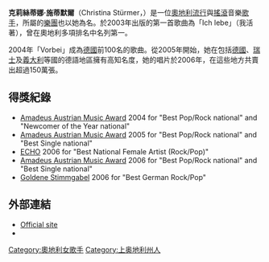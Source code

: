 {{BLP unsourced|time=2021-02-09T08:52:15+00:00}}
{{Infobox musical artist <!-- See Wikipedia:WikiProject_Musicians -->
| Name                = Christina Stürmer
| Img                 = EURO2008 Christina STÜRMER.jpg
| Img_capt            = 
| Background          = 女歌手
| Birth_name          = Christina Stürmer
| Born                = {{birth date and age|1982|6|9}}
| Origin              = [[奧地利|奧地利]]
| Instrument          = 
| Genre               = [[搖滾樂|搖滾樂]]
| Occupation          = [[歌手|歌手]]
| Years_active        = 2003年至今
| Label               = [[Polydor_Records|Polydor]]
| URL                 = [http://www.christinaonline.at www.christinaonline.at]
}}

'''克莉絲蒂娜·施蒂默爾'''（Christina Stürmer，{{bd|1982年|6月9日}}）是一位[[奧地利|奧地利]][[Pop音樂|流行]]與[[搖滾樂|搖滾]]音樂[[歌手|歌手]]，所屬的[[樂團|樂團]]也以她為名。於2003年出版的第一首歌曲為「Ich lebe」（我活著），曾在奧地利多項排名中名列第一。

2004年「Vorbei」成為[[德國|德國]]前100名的歌曲。從2005年開始，她在包括[[德國|德國]]、[[瑞士|瑞士]]及[[義大利|義大利]]等國的德語地區擁有高知名度，她的唱片於2006年，在這些地方共賣出超過150萬張。

== 得獎紀錄 ==
* [[Amadeus_Austrian_Music_Award|Amadeus Austrian Music Award]] 2004 for "Best Pop/Rock national" and "Newcomer of the Year national"
* [[Amadeus_Austrian_Music_Award|Amadeus Austrian Music Award]] 2005 for "Best Pop/Rock national" and "Best Single national"
* [[ECHO_(music_award)|ECHO]] 2006 for "Best National Female Artist (Rock/Pop)"
* [[Amadeus_Austrian_Music_Award|Amadeus Austrian Music Award]] 2006 for "Best Pop/Rock national" and "Best Single national"
* [[Goldene_Stimmgabel|Goldene Stimmgabel]] 2006 for "Best German Rock/Pop"

== 外部連結 ==
* [http://www.christinaonline.at/ Official site] {{Wayback|url=http://www.christinaonline.at/ |date=20061221221553 }}
* {{musicbrainz artist|name=Christina Stürmer|id=d7916dc0-1f58-4a41-968d-d5692e2e492e}}

{{Authority control}}
{{DEFAULTSORT:Sturmer, Christina}}
[[Category:奧地利女歌手|Category:奧地利女歌手]]
[[Category:上奥地利州人|Category:上奥地利州人]]
{{austria-bio-stub}}
